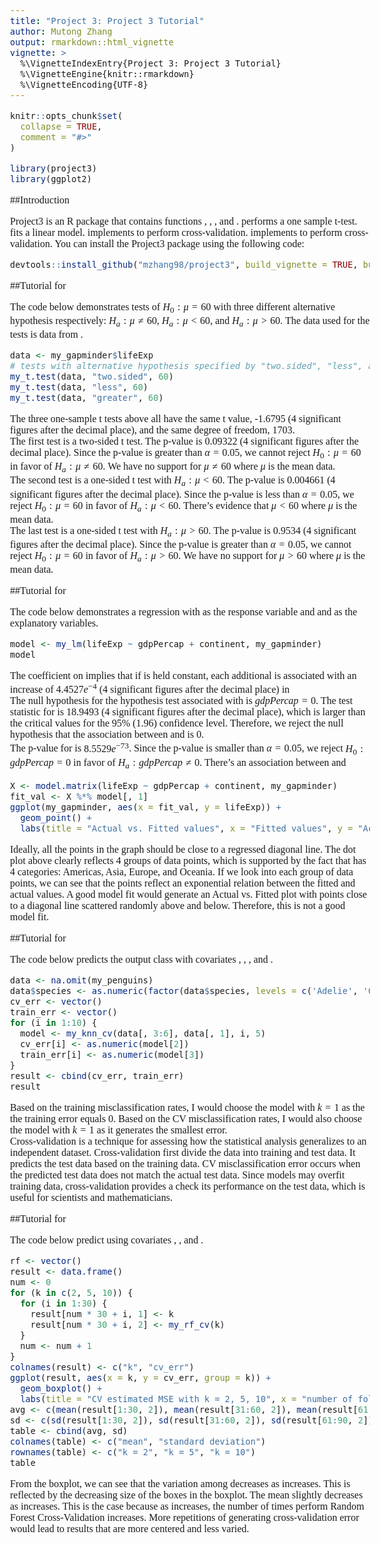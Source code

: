 ```yaml
---
title: "Project 3: Project 3 Tutorial"
author: Mutong Zhang
output: rmarkdown::html_vignette
vignette: >
  %\VignetteIndexEntry{Project 3: Project 3 Tutorial}
  %\VignetteEngine{knitr::rmarkdown}
  %\VignetteEncoding{UTF-8}
---
```


<!--- Begin styling code. --->
<style type="text/css">
/* Whole document: */
body{
  font-family: "Palatino Linotype", "Book Antiqua", Palatino, serif;
  font-size: 12pt;
}
h1.title {
  font-size: 38px;
  text-align: center;
}
h4.author {
  font-size: 18px;
  text-align: center;
}
h4.date {
  font-size: 18px;
  text-align: center;
}
</style>
<!--- End styling code. --->

```r
knitr::opts_chunk$set(
  collapse = TRUE,
  comment = "#>"
)
```

```r
library(project3)
library(ggplot2)
```

##Introduction

Project3 is an R package that contains functions \code{my_t.test}, \code{my_lm}, 
\code{my_knn_cv}, and \code{my_rf_cv}. \code{my_t.test} performs a one sample t-test. 
\code{my_lm} fits a linear model. \code{my_knn_cv} implements \code{knn} to perform cross-validation. \code{my_rf_cv} implements \code{randomForest} to perform cross-validation. You can install the Project3 package using the following code:
```r
devtools::install_github("mzhang98/project3", build_vignette = TRUE, build_opts = c())
```

##Tutorial for \code{my_t.test}

The code below demonstrates tests of $H_0:\mu=60$ with three different alternative hypothesis respectively: $H_a:\mu\neq60$, $H_a:\mu<60$, and $H_a:\mu>60$. The data used for the tests is \code{lifeExp} data from \code{my_gapminder}.

```r
data <- my_gapminder$lifeExp
# tests with alternative hypothesis specified by "two.sided", "less", and "greater"
my_t.test(data, "two.sided", 60)
my_t.test(data, "less", 60)
my_t.test(data, "greater", 60)
```

The three one-sample t tests above all have the same t value, -1.6795 (4 significant figures after the decimal place), and the same degree of freedom, 1703. 
<br />
The first test is a two-sided t test. The p-value is 0.09322 (4 significant figures after the decimal place). Since the p-value is greater than $\alpha = 0.05$, we cannot reject $H_0:\mu=60$ in favor of $H_a:\mu\neq60$. We have no support for $\mu\neq60$ where $\mu$ is the mean \code{lifeExp} data.
<br />
The second test is a one-sided t test with $H_a:\mu<60$. The p-value is 0.004661 (4 significant figures after the decimal place). Since the p-value is less than $\alpha = 0.05$, we reject $H_0:\mu=60$ in favor of $H_a:\mu<60$. There's evidence that $\mu<60$ where $\mu$ is the mean \code{lifeExp} data.
<br />
The last test is a one-sided t test with $H_a:\mu>60$. The p-value is 0.9534 (4 significant figures after the decimal place). Since the p-value is greater than $\alpha = 0.05$, we cannot reject $H_0:\mu=60$ in favor of $H_a:\mu>60$. We have no support for $\mu>60$ where $\mu$ is the mean \code{lifeExp} data.

##Tutorial for \code{my_lm}

The code below demonstrates a regression with \code{lifeExp} as the response variable and \code{gdpPercap} and \code{continent} as the explanatory variables.

```r
model <- my_lm(lifeExp ~ gdpPercap + continent, my_gapminder)
model
```

The coefficient on \code{gdpPercap} implies that if \code{continent} is held constant, each additional \code{gdpPercap} is associated with an increase of $4.4527e^{-4}$ (4 significant figures after the decimal place) in \code{lifeExp}
<br />
The null hypothesis for the hypothesis test associated with \code{gdpPercap} is $gdpPercap=0$.
The test statistic for \code{gdpPercap} is 18.9493 (4 significant figures after the decimal place), which is larger than the critical values for the 95% (1.96) confidence level. Therefore, we reject the null hypothesis that the association between \code{gdpPercap} and \code{lifeExp} is 0.
<br />
The p-value for \code{gdpPercap} is $8.5529e^{-73}$. Since the p-value is smaller than $\alpha = 0.05$, we reject $H_0:gdpPercap=0$ in favor of $H_a:gdpPercap\neq0$. There's an association between \code{gdpPercap} and \code{lifeExp}
<br />
```r
X <- model.matrix(lifeExp ~ gdpPercap + continent, my_gapminder)
fit_val <- X %*% model[, 1]
ggplot(my_gapminder, aes(x = fit_val, y = lifeExp)) + 
  geom_point() +
  labs(title = "Actual vs. Fitted values", x = "Fitted values", y = "Actual values")
```

Ideally, all the points in the graph should be close to a regressed diagonal line. The dot plot above clearly reflects 4 groups of data points, which is supported by the fact that \code{continent} has 4 categories: Americas, Asia, Europe, and Oceania. If we look into each group of data points, we can see that the points reflect an exponential relation between the fitted and actual values. A good model fit would generate an Actual vs. Fitted plot with points close to a diagonal line scattered randomly above and below. Therefore, this is not a good model fit.

##Tutorial for \code{my_knn_cv}

The code below predicts the output class \code{species} with covariates \code{bill_length_mm}, \code{bill_depth_mm}, \code{flipper_length_mm}, and \code{body_mass_g}.

```r
data <- na.omit(my_penguins)
data$species <- as.numeric(factor(data$species, levels = c('Adelie', 'Chinstrap', 'Gentoo'), labels = c(1, 2, 3)))
cv_err <- vector()
train_err <- vector()
for (i in 1:10) {
  model <- my_knn_cv(data[, 3:6], data[, 1], i, 5)
  cv_err[i] <- as.numeric(model[2])
  train_err[i] <- as.numeric(model[3])
}
result <- cbind(cv_err, train_err)
result
```

Based on the training misclassification rates, I would choose the model with $k=1$ as the the training error equals 0. Based on the CV misclassification rates, I would also choose the model with $k=1$ as it generates the smallest error.
<br />
Cross-validation is a technique for assessing how the statistical analysis generalizes to an independent dataset. Cross-validation first divide the data into training and test data. It predicts the test data based on the training data. CV misclassification error occurs when the predicted test data does not match the actual test data. Since models may overfit training data, cross-validation provides a check its performance on the test data, which is useful for scientists and mathematicians.

##Tutorial for \code{my_rf_cv}

The code below predict \code{body_mass_g} using covariates \code{bill_length_mm}, \code{bill_depth_mm}, and \code{flipper_length_mm}.

```r
rf <- vector()
result <- data.frame()
num <- 0
for (k in c(2, 5, 10)) {
  for (i in 1:30) {
    result[num * 30 + i, 1] <- k
    result[num * 30 + i, 2] <- my_rf_cv(k)
  }
  num <- num + 1
}
colnames(result) <- c("k", "cv_err")
ggplot(result, aes(x = k, y = cv_err, group = k)) + 
  geom_boxplot() +
  labs(title = "CV estimated MSE with k = 2, 5, 10", x = "number of folds (k)", y = "CV estimated MSE")
avg <- c(mean(result[1:30, 2]), mean(result[31:60, 2]), mean(result[61:90, 2]))
sd <- c(sd(result[1:30, 2]), sd(result[31:60, 2]), sd(result[61:90, 2]))
table <- cbind(avg, sd)
colnames(table) <- c("mean", "standard deviation")
rownames(table) <- c("k = 2", "k = 5", "k = 10")
table
```

From the boxplot, we can see that the variation among \code{cv_err} decreases as \code{k} increases. This is reflected by the decreasing size of the boxes in the boxplot. The mean \code{cv_err} slightly decreases as \code{k} increases. This is the case because as \code{k} increases, the number of times \code{my_rf_cv} perform Random Forest Cross-Validation increases. More repetitions of generating cross-validation error would lead to results that are more centered and less varied.
